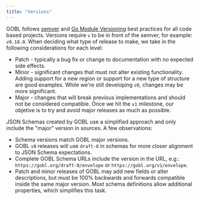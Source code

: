 ```yaml
---
title: "Versions"
---
```


GOBL follows [semver](https://semver.org) and [Go Module Versioning](https://go.dev/doc/modules/version-numbers) best practices for all code based projects. Versions require `v` to be in front of the semver, for example: `v0.18.0`. When deciding what type of release to make, we take in the following considerations for each level:

- Patch - typically a bug fix or change to documentation with no expected side effects.
- Minor - significant changes that must not alter existing functionality. Adding support for a new region or support for a new type of structure are good examples. While we're still developing `v0`, changes may be more significant.
- Major - changes that will break previous implementations and should not be considered compatible. Once we hit the `v1` milestone, our objetive is to try and avoid major releases as much as possible.

JSON Schemas created by GOBL use a simplified approach and only include the "major" version in sources. A few observations:

- Schema versions match GOBL major versions.
- GOBL `v0` releases will use `draft-0` in schemas for more closer alignment to JSON Schema expectations.
- Complete GOBL Schema URLs include the version in the URL, e.g.: `https://gobl.org/draft-0/envelope` or `https://gobl.org/v1/envelope`.
- Patch and minor releases of GOBL may add new fields or alter descriptions, but must be 100% backwards and forwards compatible inside the same major version. Most schema definitions allow additional properties, which simplifies this task.
